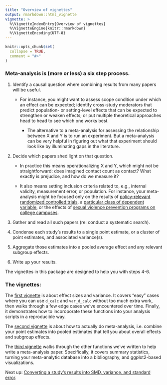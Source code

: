 ```yaml
---
title: "Overview of vignettes"
output: rmarkdown::html_vignette
vignette: >
  %\VignetteIndexEntry{Overview of vignettes}
  %\VignetteEngine{knitr::rmarkdown}
  %\VignetteEncoding{UTF-8}
---
```


```r
knitr::opts_chunk$set(
  collapse = TRUE,
  comment = "#>"
)
```

### Meta-analysis is (more or less) a six step process.

1)  Identify a causal question where combining results from many papers will be useful.

    -   For instance, you might want to assess scope condition under which an effect can be expected; identify cross-study moderators that predict population- or setting-level effects that can be expected to strengthen or weaken effects; or put multiple theoretical approaches head to head to see which one works best.

        -   The alternative to a meta-analysis for assessing the relationship between X and Y is to run an experiment. But a meta-analysis can be very helpful in figuring out what that experiment should look like by illuminating gaps in the literature.

2)  Decide which papers shed light on that question.

    -   In practice this means operationalizing X and Y, which might not be straightforward: does imagined contact count as contact? What exactly is prejudice, and how do we measure it?

    -   It also means setting inclusion criteria related to, e.g., internal validity, measurement error, or population. For instance, your meta-analysis might be focused only on the results of [policy-relevant randomized controlled trials](https://www.cambridge.org/core/journals/behavioural-public-policy/article/contact-hypothesis-reevaluated/142C913E7FA9E121277B29E994124EC5), a [particular class of dependent variable](https://osf.io/a7g95/), or the effects of [sexual violence prevention programs on college campuses](https://www.jahonline.org/article/S1054-139X(23)00117-9/abstract).

3)  Gather and read all such papers (re: conduct a systematic search).

4)  Condense each study's results to a single point estimate, or a cluster of point estimates, and associated variance(s).

5)  Aggregate those estimates into a pooled average effect and any relevant subgroup effects.

6)  Write up your results.

The vignettes in this package are designed to help you with steps 4-6.

### The vignettes:

The [first vignette](d-calc-vignette.html) is about effect sizes and variance. It covers "easy" cases where you can use `d_calc` and `var_d_calc` without too much extra work, then walks through a few edge cases we've encountered over time. Finally, it demonstrates how to incoroporate these functions into your analysis scripts in a reproducible way.

The [second vignette](meta-analysis-vignette.html) is about how to actually do meta-analysis, i.e. combine your point estimates into pooled estimates that tell you about overall effects and subgroup effects.

The [third vignette](writing-metas-vignette.html) walks through the other functions we've written to help write a meta-analysis paper. Specifically, it covers summary statistics, turning your meta-analytic database into a bibliography, and ggplot2-based visualizations. 

Next up: [Converting a study's results into SMD, variance, and standard error](d-calc-vignette.html).
